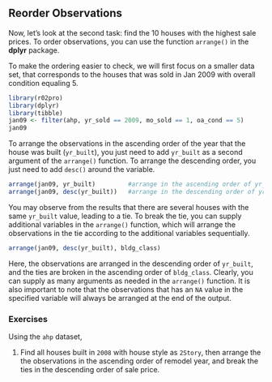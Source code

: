## Reorder Observations {#reorder-observations}

Now, let's look at the second task: find the 10 houses with the highest sale prices. To order observations, you can use the function `arrange()` in the **dplyr** package. 

To make the ordering easier to check, we will first focus on a smaller data set, that corresponds to the houses that was sold in Jan 2009 with overall condition equaling 5. 

```r
library(r02pro)
library(dplyr)
library(tibble)
jan09 <- filter(ahp, yr_sold == 2009, mo_sold == 1, oa_cond == 5)
jan09
```

To arrange the observations in the ascending order of the year that the house was built (`yr_built`), you just need to add `yr_built` as a second argument of the `arrange()` function. To arrange the descending order, you just need to add `desc()` around the variable. 

```r
arrange(jan09, yr_built)         #arrange in the ascending order of yr_built
arrange(jan09, desc(yr_built))   #arrange in the descending order of yr_built
```

You may observe from the results that there are several houses with the same `yr_built` value, leading to a tie. To break the tie, you can supply additional variables in the `arrange()` function, which will arrange the observations in the tie according to the additional variables sequentially.

```r
arrange(jan09, desc(yr_built), bldg_class)
```

Here, the observations are arranged in the descending order of `yr_built`, and the ties are broken in the ascending order of `bldg_class`. Clearly, you can supply as many arguments as needed in the `arrange()` function. It is also important to note that the observations that has an `NA` value in the specified variable will always be arranged at the end of the output. 

### Exercises

Using the `ahp` dataset,

1. Find all houses built in `2008` with house style as `2Story`, then arrange the the observations in the ascending order of remodel year, and break the ties in the descending order of sale price.



